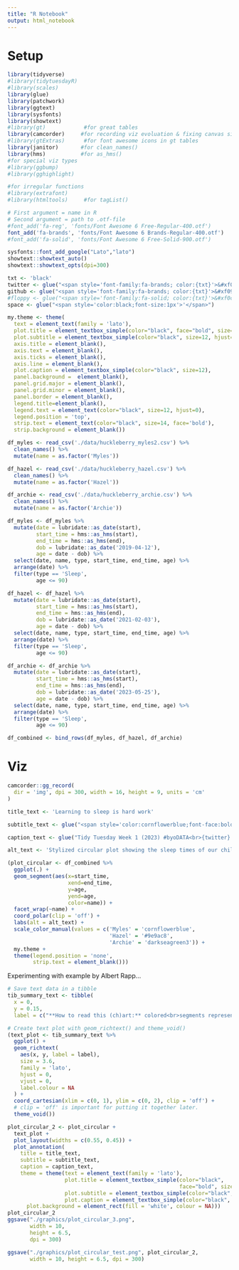 ```yaml
---
title: "R Notebook"
output: html_notebook
---
```


# Setup

```r
library(tidyverse)
#library(tidytuesdayR)
#library(scales)
library(glue)
library(patchwork)
library(ggtext)
library(sysfonts)
library(showtext)
#library(gt)            #for great tables
library(camcorder)     #for recording viz evoluation & fixing canvas size
#library(gtExtras)      #for font awesome icons in gt tables
library(janitor)       #for clean_names()
library(hms)           #for as_hms()
#for special viz types
#library(ggbump)
#library(gghighlight)

#for irregular functions
#library(extrafont)
#library(htmltools)     #for tagList()
```

```r
# First argument = name in R
# Second argument = path to .otf-file
#font_add('fa-reg', 'fonts/Font Awesome 6 Free-Regular-400.otf')
font_add('fa-brands', 'fonts/Font Awesome 6 Brands-Regular-400.otf')
#font_add('fa-solid', 'fonts/Font Awesome 6 Free-Solid-900.otf')

sysfonts::font_add_google("Lato","lato")
showtext::showtext_auto()
showtext::showtext_opts(dpi=300)
```

```r
txt <- 'black'
twitter <- glue("<span style='font-family:fa-brands; color:{txt}'>&#xf099;</span>")
github <- glue("<span style='font-family:fa-brands; color:{txt}'>&#xf09b;</span>")
#floppy <- glue("<span style='font-family:fa-solid; color:{txt}'>&#xf0c7;</span>")
space <- glue("<span style='color:black;font-size:1px'>'</span>")
```

```r
my.theme <- theme(
  text = element_text(family = 'lato'), 
  plot.title = element_textbox_simple(color="black", face="bold", size=20, hjust=0), 
  plot.subtitle = element_textbox_simple(color="black", size=12, hjust=0), 
  axis.title = element_blank(), 
  axis.text = element_blank(), 
  axis.ticks = element_blank(),
  axis.line = element_blank(), 
  plot.caption = element_textbox_simple(color="black", size=12), 
  panel.background =  element_blank(), 
  panel.grid.major = element_blank(),
  panel.grid.minor = element_blank(),
  panel.border = element_blank(), 
  legend.title=element_blank(), 
  legend.text = element_text(color="black", size=12, hjust=0),
  legend.position = 'top',
  strip.text = element_text(color="black", size=14, face='bold'),
  strip.background = element_blank())
```

```r
df_myles <- read_csv('./data/huckleberry_myles2.csv') %>% 
  clean_names() %>% 
  mutate(name = as.factor('Myles'))

df_hazel <- read_csv('./data/huckleberry_hazel.csv') %>% 
  clean_names() %>% 
  mutate(name = as.factor('Hazel'))

df_archie <- read_csv('./data/huckleberry_archie.csv') %>% 
  clean_names() %>% 
  mutate(name = as.factor('Archie'))
```

```r
df_myles <- df_myles %>% 
  mutate(date = lubridate::as_date(start),
         start_time = hms::as_hms(start),
         end_time = hms::as_hms(end),
         dob = lubridate::as_date('2019-04-12'),
         age = date - dob) %>% 
  select(date, name, type, start_time, end_time, age) %>% 
  arrange(date) %>% 
  filter(type == 'Sleep',
         age <= 90)

df_hazel <- df_hazel %>% 
  mutate(date = lubridate::as_date(start),
         start_time = hms::as_hms(start),
         end_time = hms::as_hms(end),
         dob = lubridate::as_date('2021-02-03'),
         age = date - dob) %>% 
  select(date, name, type, start_time, end_time, age) %>% 
  arrange(date) %>% 
  filter(type == 'Sleep',
         age <= 90)

df_archie <- df_archie %>% 
  mutate(date = lubridate::as_date(start),
         start_time = hms::as_hms(start),
         end_time = hms::as_hms(end),
         dob = lubridate::as_date('2023-05-25'),
         age = date - dob) %>% 
  select(date, name, type, start_time, end_time, age) %>% 
  arrange(date) %>% 
  filter(type == 'Sleep',
         age <= 90)

df_combined <- bind_rows(df_myles, df_hazel, df_archie)
```

# Viz

```r
camcorder::gg_record(
  dir = 'img', dpi = 300, width = 16, height = 9, units = 'cm'
)
```

```r
title_text <- 'Learning to sleep is hard work'

subtitle_text <- glue("<span style='color:cornflowerblue;font-face:bold'>Myles</span>, <span style='color:#9e9ac8;font-face:bold'>Hazel</span>, & <span style='color:darkseagreen3;font-face:bold'>Archie's</span> sleep patterns during their first three months")

caption_text <- glue("Tidy Tuesday Week 1 (2023) #byoDATA<br>{twitter} @mickey_rafa • {github} mrafa3/tidy_tuesday<br>Source: Personal recordings from Huckleberry app")

alt_text <- 'Stylized circular plot showing the sleep times of our children during their first three months. White space indicates wake time during the day (or that their parents forgot to record their sleep).'
```

```r
(plot_circular <- df_combined %>% 
  ggplot(.) + 
  geom_segment(aes(x=start_time,
                   xend=end_time,
                   y=age,
                   yend=age,
                   color=name)) + 
  facet_wrap(~name) + 
  coord_polar(clip = 'off') + 
  labs(alt = alt_text) + 
  scale_color_manual(values = c('Myles' = 'cornflowerblue',
                                'Hazel' = '#9e9ac8',
                                'Archie' = 'darkseagreen3')) + 
  my.theme + 
  theme(legend.position = 'none',
        strip.text = element_blank()))
```

Experimenting with example by Albert Rapp...

```r
# Save text data in a tibble
tib_summary_text <- tibble(
  x = 0, 
  y = 0.15, 
  label = c("**How to read this (ch)art:** colored<br>segments represent times when<br><span style = 'color:cornflowerblue'>**Myles**</span>, <span style = 'color:#9e9ac8'>**Hazel**</span>, or <span style = 'color:darkseagreen3'>**Archie**</span> slept during<br>their first three months. Each circle <br>represents a single day, with inner<br>circles illustrating newborn days and<br>outer circles illustrating days near<br>90 days since birth.<br><br>Data quality may have suffered due<br>to sleep quality."))

# Create text plot with geom_richtext() and theme_void()
(text_plot <- tib_summary_text %>% 
  ggplot() +
  geom_richtext(
    aes(x, y, label = label),
    size = 3.6,
    family = 'lato',
    hjust = 0,
    vjust = 0,
    label.colour = NA
  ) +
  coord_cartesian(xlim = c(0, 1), ylim = c(0, 2), clip = 'off') +
  # clip = 'off' is important for putting it together later.
  theme_void())
```


```r
plot_circular_2 <- plot_circular + 
  text_plot + 
  plot_layout(widths = c(0.55, 0.45)) + 
  plot_annotation(
    title = title_text,
    subtitle = subtitle_text,
    caption = caption_text, 
    theme = theme(text = element_text(family = 'lato'),
                  plot.title = element_textbox_simple(color="black", 
                                                      face="bold", size=22, hjust=0), 
                  plot.subtitle = element_textbox_simple(color="black", size=14, hjust=0), 
                  plot.caption = element_textbox_simple(color="black", size=9), 
      plot.background = element_rect(fill = 'white', colour = NA)))
plot_circular_2
ggsave("./graphics/plot_circular_3.png", 
       width = 10, 
       height = 6.5,
       dpi = 300)
```


```r
ggsave("./graphics/plot_circular_test.png", plot_circular_2,
       width = 10, height = 6.5, dpi = 300)
```

